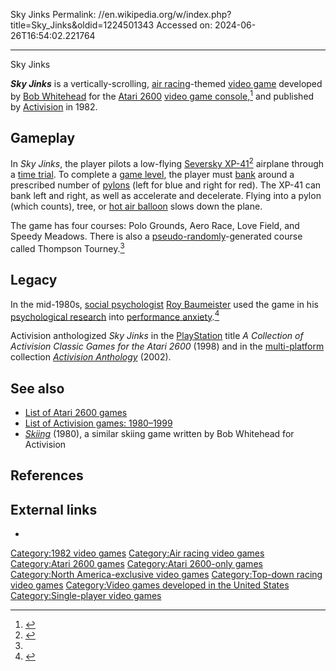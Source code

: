Sky Jinks
Permalink: //en.wikipedia.org/w/index.php?title=Sky_Jinks&oldid=1224501343
Accessed on: 2024-06-26T16:54:02.221764



------
Sky Jinks
{{Short description|1982 video game}}
{{Infobox video game
| image         = Sky Jinks cover.jpg
| caption       = 
| programmer    = [[Bob Whitehead]]<ref name="giantlist">{{cite web |last1=Hague |first1=James |title=The Giant list of Classic Game Programmers |url=https://dadgum.com/giantlist/}}</ref>
| developer     = [[Activision]]
| publisher     = [[Activision]]
| platforms     = [[Atari 2600]]
| released      = {{Video game release|NA|1982}}
| genre         = [[Racing video game|Racing]]
| modes         = [[Single-player video game|Single-player]]
}}

'''''Sky Jinks''''' is a vertically-scrolling, [[air racing]]-themed [[video game]] developed by [[Bob Whitehead]] for the [[Atari 2600]] [[video game console]],<ref>{{cite web |url=https://www.atariage.com/software_page.html?SoftwareLabelID=437 |title=''Sky Jinks'' |author=<!--Staff writer(s); no by-line.--> |website=Atari Age |access-date=24 May 2013}}</ref> and published by [[Activision]] in 1982.

==Gameplay==
In ''Sky Jinks'', the player pilots a low-flying [[Seversky XP-41]]<ref name="Weiss">{{cite book |last=Weiss |first=Brett |title=Classic Home Video Games, 1972–1984: A Complete Reference Guide |url=https://books.google.com/books?id=BzxTtml8Jq4C&pg=PA303 |access-date=25 May 2013 |year=2007 |publisher=[[McFarland & Company]] |location=[[Jefferson, North Carolina|Jefferson]] |isbn=9780786432264 |oclc=124036221 |page=105}}</ref> airplane through a [[time trial]]. To complete a [[game level]], the player must [[Banked turn|bank]] around a prescribed number of [[Traffic pylon|pylon]]s (left for blue and right for red). The XP-41 can bank left and right, as well as accelerate and decelerate. Flying into a pylon (which counts), tree, or [[hot air balloon]] slows down the plane.

The game has four courses: Polo Grounds, Aero Race, Love Field, and Speedy Meadows. There is also a [[pseudo-random]]ly-generated course called Thompson Tourney.<ref name="Weiss" />

==Legacy==
In the mid-1980s, [[social psychologist]] [[Roy Baumeister]] used the game in his [[psychological research]] into [[performance anxiety]].<ref>{{cite book |last=Beilock |first=Sian |title=Choke: Use the Secrets of Your Brain to Succeed When It Matters Most |url=https://books.google.com/books?id=H3AtuWM6ZPUC&pg=PA244 |access-date=25 May 2013 |year=2010 |publisher=[[Free Press (publisher)|Free Press]] |location=New York |isbn=9781416596172 |oclc=464593186 |pages=244–45}}</ref>

Activision anthologized ''Sky Jinks'' in the [[PlayStation]] title ''A Collection of Activision Classic Games for the Atari 2600'' (1998) and in the [[multi-platform]] collection ''[[Activision Anthology]]'' (2002).

==See also==
{{Portal|Video games|1980s}}
*[[List of Atari 2600 games]]
*[[List of Activision games: 1980–1999]]
*''[[Skiing (Atari 2600)|Skiing]]'' (1980), a similar skiing game written by Bob Whitehead for Activision

==References==
{{Reflist}}

==External links==
*{{atarimania|id=8400}}

{{DEFAULTSORT:Sky Jinks}}
[[Category:1982 video games]]
[[Category:Air racing video games]]
[[Category:Atari 2600 games]]
[[Category:Atari 2600-only games]]
[[Category:North America-exclusive video games]]
[[Category:Top-down racing video games]]
[[Category:Video games developed in the United States]]
[[Category:Single-player video games]]